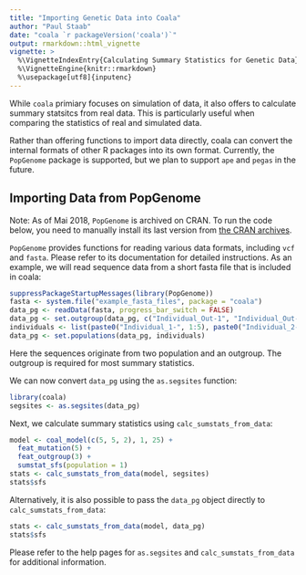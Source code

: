 ```yaml
---
title: "Importing Genetic Data into Coala"
author: "Paul Staab"
date: "coala `r packageVersion('coala')`"
output: rmarkdown::html_vignette
vignette: >
  %\VignetteIndexEntry{Calculating Summary Statistics for Genetic Data}
  %\VignetteEngine{knitr::rmarkdown}
  %\usepackage[utf8]{inputenc}
---
```


While `coala` primiary focuses on simulation of data, it also offers
to calculate summary statsitcs from real data. This is particularly useful
when comparing the statistics of real and simulated data.

Rather than offering functions to import data directly, coala can convert
the internal formats of other R packages into its own format. Currently, the
`PopGenome` package is supported, but we plan to support `ape` and `pegas` in the
future.


Importing Data from PopGenome
-----------------------------

Note: As of Mai 2018, `PopGenome` is archived on CRAN. To run the code below,
you need to manually install its last version from 
[the CRAN archives](https://cran.r-project.org/src/contrib/Archive/PopGenome).

`PopGenome` provides functions for reading various data formats, including `vcf` 
and `fasta`. Please refer to its documentation for detailed instructions. As an example,
we will read sequence data from a short fasta file that is included in coala:

```r
suppressPackageStartupMessages(library(PopGenome))
fasta <- system.file("example_fasta_files", package = "coala")
data_pg <- readData(fasta, progress_bar_switch = FALSE)
data_pg <- set.outgroup(data_pg, c("Individual_Out-1", "Individual_Out-2"))
individuals <- list(paste0("Individual_1-", 1:5), paste0("Individual_2-", 1:5))
data_pg <- set.populations(data_pg, individuals)
```

Here the sequences originate from two population and an outgroup. The outgroup
is required for most summary statistics.

We can now convert `data_pg` using the `as.segsites` function: 

```r
library(coala)
segsites <- as.segsites(data_pg)
```

Next, we calculate summary statistics using `calc_sumstats_from_data`:
```r
model <- coal_model(c(5, 5, 2), 1, 25) + 
  feat_mutation(5) +
  feat_outgroup(3) +
  sumstat_sfs(population = 1)
stats <- calc_sumstats_from_data(model, segsites)
stats$sfs
```


Alternatively, it is also possible to pass the `data_pg` object directly to
`calc_sumstats_from_data`:

```r
stats <- calc_sumstats_from_data(model, data_pg)
stats$sfs
```

Please refer to the help pages for `as.segsites` and `calc_sumstats_from_data`
for additional information.
